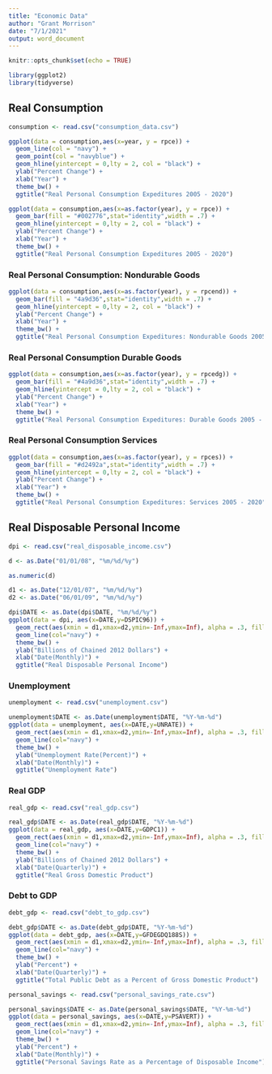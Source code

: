 ```yaml
---
title: "Economic Data"
author: "Grant Morrison"
date: "7/1/2021"
output: word_document
---
```


```r
knitr::opts_chunk$set(echo = TRUE)
```





```r
library(ggplot2)
library(tidyverse)
```


## Real Consumption



```r
consumption <- read.csv("consumption_data.csv")
```



```r
ggplot(data = consumption,aes(x=year, y = rpce)) +
  geom_line(col = "navy") +
  geom_point(col = "navyblue") +
  geom_hline(yintercept = 0,lty = 2, col = "black") +
  ylab("Percent Change") +
  xlab("Year") +
  theme_bw() +
  ggtitle("Real Personal Consumption Expeditures 2005 - 2020")
```




```r
ggplot(data = consumption,aes(x=as.factor(year), y = rpce)) +
  geom_bar(fill = "#002776",stat="identity",width = .7) +
  geom_hline(yintercept = 0,lty = 2, col = "black") +
  ylab("Percent Change") +
  xlab("Year") +
  theme_bw() +
  ggtitle("Real Personal Consumption Expeditures 2005 - 2020")
```


### Real Personal Consumption: Nondurable Goods


```r
ggplot(data = consumption,aes(x=as.factor(year), y = rpcend)) +
  geom_bar(fill = "4a9d36",stat="identity",width = .7) +
  geom_hline(yintercept = 0,lty = 2, col = "black") +
  ylab("Percent Change") +
  xlab("Year") +
  theme_bw() +
  ggtitle("Real Personal Consumption Expeditures: Nondurable Goods 2005 - 2020")
```



### Real Personal Consumption Durable Goods


```r
ggplot(data = consumption,aes(x=as.factor(year), y = rpcedg)) +
  geom_bar(fill = "#4a9d36",stat="identity",width = .7) +
  geom_hline(yintercept = 0,lty = 2, col = "black") +
  ylab("Percent Change") +
  xlab("Year") +
  theme_bw() +
  ggtitle("Real Personal Consumption Expeditures: Durable Goods 2005 - 2020")
```



### Real Personal Consumption Services

```r
ggplot(data = consumption,aes(x=as.factor(year), y = rpces)) +
  geom_bar(fill = "#d2492a",stat="identity",width = .7) +
  geom_hline(yintercept = 0,lty = 2, col = "black") +
  ylab("Percent Change") +
  xlab("Year") +
  theme_bw() +
  ggtitle("Real Personal Consumption Expeditures: Services 2005 - 2020")
```





## Real Disposable Personal Income


```r
dpi <- read.csv("real_disposable_income.csv")
```



```r
d <- as.Date("01/01/08", "%m/%d/%y")

as.numeric(d)

d1 <- as.Date("12/01/07", "%m/%d/%y")
d2 <- as.Date("06/01/09", "%m/%d/%y")
```

```r
dpi$DATE <- as.Date(dpi$DATE, "%m/%d/%y")
ggplot(data = dpi, aes(x=DATE,y=DSPIC96)) +
  geom_rect(aes(xmin = d1,xmax=d2,ymin=-Inf,ymax=Inf), alpha = .3, fill ="lightgrey") +
  geom_line(col="navy") +
  theme_bw() +
  ylab("Billions of Chained 2012 Dollars") +
  xlab("Date(Monthly)") +
  ggtitle("Real Disposable Personal Income") 
```




### Unemployment


```r
unemployment <- read.csv("unemployment.csv")
```



```r
unemployment$DATE <- as.Date(unemployment$DATE, "%Y-%m-%d")
ggplot(data = unemployment, aes(x=DATE,y=UNRATE)) +
  geom_rect(aes(xmin = d1,xmax=d2,ymin=-Inf,ymax=Inf), alpha = .3, fill ="lightgrey") +
  geom_line(col="navy") +
  theme_bw() +
  ylab("Unemployment Rate(Percent)") +
  xlab("Date(Monthly)") +
  ggtitle("Unemployment Rate") 
```






### Real GDP



```r
real_gdp <- read.csv("real_gdp.csv")
```



```r
real_gdp$DATE <- as.Date(real_gdp$DATE, "%Y-%m-%d")
ggplot(data = real_gdp, aes(x=DATE,y=GDPC1)) +
  geom_rect(aes(xmin = d1,xmax=d2,ymin=-Inf,ymax=Inf), alpha = .3, fill ="lightgrey") +
  geom_line(col="navy") +
  theme_bw() +
  ylab("Billions of Chained 2012 Dollars") +
  xlab("Date(Quarterly)") +
  ggtitle("Real Gross Domestic Product") 
```






### Debt to GDP


```r
debt_gdp <- read.csv("debt_to_gdp.csv")
```


```r
debt_gdp$DATE <- as.Date(debt_gdp$DATE, "%Y-%m-%d")
ggplot(data = debt_gdp, aes(x=DATE,y=GFDEGDQ188S)) +
  geom_rect(aes(xmin = d1,xmax=d2,ymin=-Inf,ymax=Inf), alpha = .3, fill ="lightgrey") +
  geom_line(col="navy") +
  theme_bw() +
  ylab("Percent") +
  xlab("Date(Quarterly)") +
  ggtitle("Total Public Debt as a Percent of Gross Domestic Product") 
```



```r
personal_savings <- read.csv("personal_savings_rate.csv")
```


```r
personal_savings$DATE <- as.Date(personal_savings$DATE, "%Y-%m-%d")
ggplot(data = personal_savings, aes(x=DATE,y=PSAVERT)) +
  geom_rect(aes(xmin = d1,xmax=d2,ymin=-Inf,ymax=Inf), alpha = .3, fill ="lightgrey") +
  geom_line(col="navy") +
  theme_bw() +
  ylab("Percent") +
  xlab("Date(Monthly)") +
  ggtitle("Personal Savings Rate as a Percentage of Disposable Income") 
```





